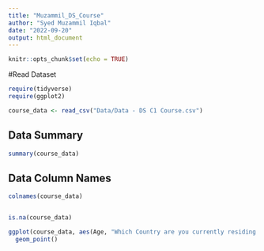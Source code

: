 ```yaml
---
title: "Muzammil_DS_Course"
author: "Syed Muzammil Iqbal"
date: "2022-09-20"
output: html_document
---
```


```r
knitr::opts_chunk$set(echo = TRUE)
```

#Read Dataset

```r

require(tidyverse)
require(ggplot2)
```
```r

course_data <- read_csv("Data/Data - DS C1 Course.csv")

```

## Data Summary

```r
summary(course_data)


```
## Data Column Names

```r
colnames(course_data)



```
```r
is.na(course_data)


```
```r

ggplot(course_data, aes(Age, "Which Country are you currently residing in?"))+
  geom_point()
  


```





























